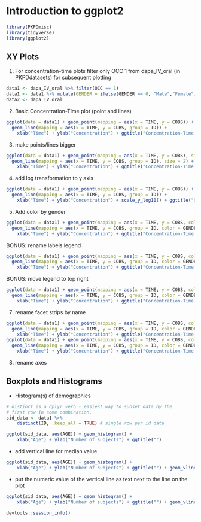 # Introduction to ggplot2

```r
library(PKPDmisc)
library(tidyverse)
library(ggplot2)
```

## XY Plots

1) For concentration-time plots filter only OCC 1 from dapa_IV_oral (in PKPDdatasets) for subsequent plotting

```r
data1 <- dapa_IV_oral %>% filter(OCC == 1)
data1 <- data1 %>% mutate(GENDER = ifelse(GENDER == 0, "Male","Female"))
data2 <- dapa_IV_oral
```

2) Basic Concentration-Time plot (point and lines)

```r
ggplot(data = data1) + geom_point(mapping = aes(x = TIME, y = COBS)) +
  geom_line(mapping = aes(x = TIME, y = COBS, group = ID)) + 
    xlab("Time") + ylab("Concentration") + ggtitle("Concentration-Time plot")

```



3) make points/lines bigger
```r
ggplot(data = data1) + geom_point(mapping = aes(x = TIME, y = COBS), size = 3) +
  geom_line(mapping = aes(x = TIME, y = COBS, group = ID), size = 2) + 
    xlab("Time") + ylab("Concentration") + ggtitle("Concentration-Time plot")

```


4) add log transformation to y axis

```r
ggplot(data = data1) + geom_point(mapping = aes(x = TIME, y = COBS)) +
  geom_line(mapping = aes(x = TIME, y = COBS, group = ID)) + 
    xlab("Time") + ylab("Concentration") + scale_y_log10() + ggtitle("Concentration-Time plot")

```

5) Add color by gender

```r
ggplot(data = data1) + geom_point(mapping = aes(x = TIME, y = COBS, color = GENDER)) +
  geom_line(mapping = aes(x = TIME, y = COBS, group = ID, color = GENDER)) + 
    xlab("Time") + ylab("Concentration") + ggtitle("Concentration-Time plot")

```

BONUS: rename labels legend

```r
ggplot(data = data1) + geom_point(mapping = aes(x = TIME, y = COBS, color = GENDER)) +
  geom_line(mapping = aes(x = TIME, y = COBS, group = ID, color = GENDER)) + 
    xlab("Time") + ylab("Concentration") + ggtitle("Concentration-Time plot")
```
BONUS: move legend to top right
```r
ggplot(data = data1) + geom_point(mapping = aes(x = TIME, y = COBS, color = GENDER)) +
  geom_line(mapping = aes(x = TIME, y = COBS, group = ID, color = GENDER)) + 
    xlab("Time") + ylab("Concentration") + ggtitle("Concentration-Time plot") + theme(legend.justification = "top")
```

7) rename facet strips by name
```r
ggplot(data = data1) + geom_point(mapping = aes(x = TIME, y = COBS, color = GENDER)) +
  geom_line(mapping = aes(x = TIME, y = COBS, group = ID, color = GENDER)) + 
    xlab("Time") + ylab("Concentration") + ggtitle("Concentration-Time plot (faceted by ID)") +    theme(legend.justification = "top") + facet_wrap(~ ID, nrow = 2)
ggplot(data = data1) + geom_point(mapping = aes(x = TIME, y = COBS, color = GENDER)) +
  geom_line(mapping = aes(x = TIME, y = COBS, group = ID, color = GENDER)) + 
    xlab("Time") + ylab("Concentration") + ggtitle("Concentration-Time plot") +    theme(legend.justification = "top") + facet_wrap(~ GENDER, nrow = 2)

```


8) rename axes



## Boxplots and Histograms

* Histogram(s) of demographics

```r
# distinct is a dplyr verb - easiest way to subset data by the 
# first row in some combination.
sid_data <- data1 %>% 
    distinct(ID, .keep_all = TRUE) # single row per id data

ggplot(sid_data, aes(AGE)) + geom_histogram() + 
    xlab("Age") + ylab("Number of subjects") + ggtitle("") 

```

* add vertical line for median value
```r

ggplot(sid_data, aes(AGE)) + geom_histogram() + 
    xlab("Age") + ylab("Number of subjects") + ggtitle("") + geom_vline(aes(xintercept = median(AGE)), size = 2)

```
* put the numeric value of the vertical line as text next to the line on the plot
```r

ggplot(sid_data, aes(AGE)) + geom_histogram() + 
    xlab("Age") + ylab("Number of subjects") + ggtitle("") + geom_vline(aes(xintercept =  median(AGE)), size = 2, linetype = "dashed") + geom_text(data = sid_data, aes(x = median(AGE), y = 0, label = median(AGE)), size = 4, vjust = -1.5)

```

```r
devtools::session_info()
```

